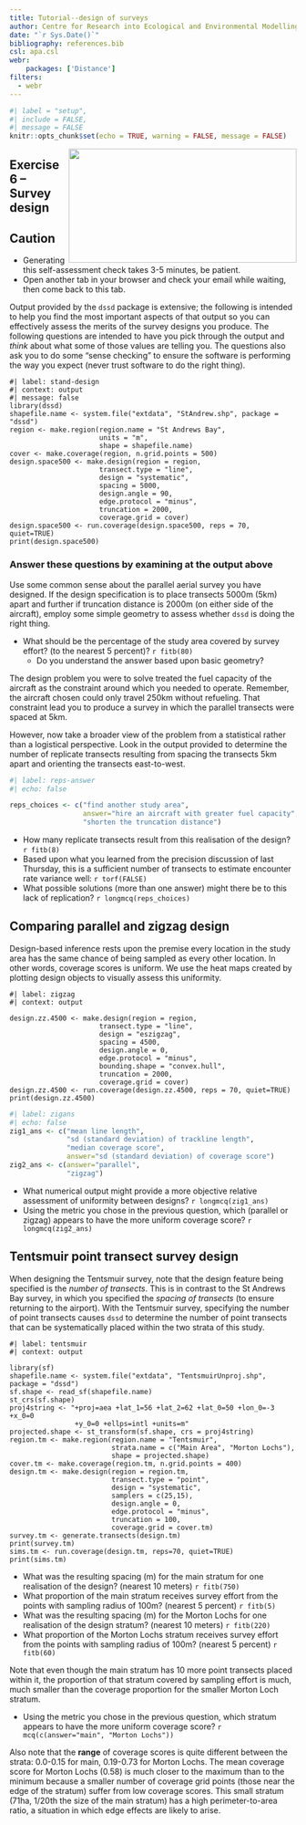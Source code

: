 ```yaml
---
title: Tutorial--design of surveys
author: Centre for Research into Ecological and Environmental Modelling <br> **University of St Andrews**
date: "`r Sys.Date()`"
bibliography: references.bib
csl: apa.csl
webr:
    packages: ['Distance']
filters: 
  - webr
---
```


```r
#| label = "setup",
#| include = FALSE,
#| message = FALSE
knitr::opts_chunk$set(echo = TRUE, warning = FALSE, message = FALSE)
```
<img src=https://images.unsplash.com/photo-1526485796220-1c4ad338f85f?ixid=MXwxMjA3fDB8MHxwaG90by1wYWdlfHx8fGVufDB8fHw%3D&ixlib=rb-1.2.1&auto=format&fit=crop&w=1351&q=80 width=400 height=200 style="float:right">

## Exercise 6 -- Survey design

:::{.callout-caution collapse=false appearance='default' icon=true}
## Caution
- Generating this self-assessment check takes 3-5 minutes, be patient. 
- Open another tab in your browser and check your email while waiting, then come back to this tab.

:::


Output provided by the `dssd` package is extensive; the following is intended to help you find the most important aspects of that output so you can effectively assess the merits of the survey designs you produce. The following questions are intended to have you pick through the output and *think* about what some of those values are telling you.  The questions also ask you to do some "sense checking" to ensure the software is performing the way you expect (never trust software to do the right thing).


```webr-r
#| label: stand-design
#| context: output
#| message: false
library(dssd)
shapefile.name <- system.file("extdata", "StAndrew.shp", package = "dssd")
region <- make.region(region.name = "St Andrews Bay",
                      units = "m",
                      shape = shapefile.name)
cover <- make.coverage(region, n.grid.points = 500)
design.space500 <- make.design(region = region,
                      transect.type = "line",
                      design = "systematic",
                      spacing = 5000,
                      design.angle = 90,
                      edge.protocol = "minus",
                      truncation = 2000,
                      coverage.grid = cover)
design.space500 <- run.coverage(design.space500, reps = 70, quiet=TRUE)
print(design.space500)
```

### Answer these questions by examining at the output above

Use some common sense about the parallel aerial survey you have designed.  If the design specification is to place transects 5000m (5km) apart and further if truncation distance is 2000m (on either side of the aircraft), employ some simple geometry to assess whether `dssd` is doing the right thing.

- What should be the percentage of the study area covered by survey effort? (to the nearest 5 percent)? `r fitb(80)`
  - Do you understand the answer based upon basic geometry?

The design problem you were to solve treated the fuel capacity of the aircraft as the constraint around which you needed to operate.  Remember, the aircraft chosen could only travel 250km without refueling.  That constraint lead you to produce a survey in which the parallel transects were spaced at 5km.

However, now take a broader view of the problem from a statistical rather than a logistical perspective.  Look in the output provided to determine the number of replicate transects resulting from spacing the transects 5km apart and orienting the transects east-to-west.

```r
#| label: reps-answer
#| echo: false

reps_choices <- c("find another study area",
                  answer="hire an aircraft with greater fuel capacity",
                  "shorten the truncation distance")
```

::: {.webex-check .webex-box}
- How many replicate transects result from this realisation of the design? `r fitb(8)`
- Based upon what you learned from the precision discussion of last Thursday, this is a sufficient number of transects to estimate encounter rate variance well: `r torf(FALSE)`
- What possible solutions (more than one answer) might there be to this lack of replication? `r longmcq(reps_choices)`

:::

## Comparing parallel and zigzag design

Design-based inference rests upon the premise every location in the study area has the same chance of being sampled as every other location.  In other words, coverage scores is uniform.  We use the heat maps created by plotting design objects to visually assess this uniformity.

```webr-r
#| label: zigzag
#| context: output

design.zz.4500 <- make.design(region = region,
                      transect.type = "line",
                      design = "eszigzag",
                      spacing = 4500,
                      design.angle = 0,
                      edge.protocol = "minus",
                      bounding.shape = "convex.hull",
                      truncation = 2000,
                      coverage.grid = cover)
design.zz.4500 <- run.coverage(design.zz.4500, reps = 70, quiet=TRUE)
print(design.zz.4500)
```

```r
#| label: zigans
#| echo: false
zig1_ans <- c("mean line length",
              "sd (standard deviation) of trackline length",
              "median coverage score",
              answer="sd (standard deviation) of coverage score")
zig2_ans <- c(answer="parallel",
              "zigzag")
```

- What numerical output might provide a more objective relative assessment of uniformity between designs? `r longmcq(zig1_ans)`
- Using the metric you chose in the previous question, which (parallel or zigzag) appears to have the more uniform coverage score? `r longmcq(zig2_ans)`

## Tentsmuir point transect survey design

When designing the Tentsmuir survey, note that the design feature being specified is the *number of transects*.  This is in contrast to the St Andrews Bay survey, in which you specified the *spacing of transects* (to ensure returning to the airport).  With the Tentsmuir survey, specifying the number of point transects causes `dssd` to determine the number of point transects that can be systematically placed within the two strata of this study. 

```webr-r
#| label: tentsmuir
#| context: output

library(sf)
shapefile.name <- system.file("extdata", "TentsmuirUnproj.shp", package = "dssd")
sf.shape <- read_sf(shapefile.name)
st_crs(sf.shape)
proj4string <- "+proj=aea +lat_1=56 +lat_2=62 +lat_0=50 +lon_0=-3 +x_0=0 
                +y_0=0 +ellps=intl +units=m"
projected.shape <- st_transform(sf.shape, crs = proj4string)
region.tm <- make.region(region.name = "Tentsmuir",
                         strata.name = c("Main Area", "Morton Lochs"),
                         shape = projected.shape)
cover.tm <- make.coverage(region.tm, n.grid.points = 400)
design.tm <- make.design(region = region.tm,
                         transect.type = "point",
                         design = "systematic",
                         samplers = c(25,15),
                         design.angle = 0,
                         edge.protocol = "minus",
                         truncation = 100,
                         coverage.grid = cover.tm)
survey.tm <- generate.transects(design.tm)
print(survey.tm)
sims.tm <- run.coverage(design.tm, reps=70, quiet=TRUE)
print(sims.tm)
```

::: {.webex-check .webex-box}

- What was the resulting spacing (m) for the main stratum for one realisation of the design? (nearest 10 meters) `r fitb(750)`
- What proportion of the main stratum receives survey effort from the points with sampling radius of 100m? (nearest 5 percent) `r fitb(5)`
- What was the resulting spacing (m) for the Morton Lochs for one realisation of the design stratum? (nearest 10 meters) `r fitb(220)`
- What proportion of the Morton Lochs stratum receives survey effort from the points with sampling radius of 100m? (nearest 5 percent) `r fitb(60)`

:::

Note that even though the main stratum has 10 more point transects placed within it, the proportion of that stratum covered by sampling effort is much, much smaller than the coverage proportion for the smaller Morton Loch stratum.

- Using the metric you chose in the previous question, which stratum appears to have the more uniform coverage score? `r mcq(c(answer="main", "Morton Lochs"))`

Also note that the **range** of coverage scores is quite different between the strata: 0.0-0.15 for main, 0.19-0.73 for Morton Lochs.  The mean coverage score for Morton Lochs (0.58) is much closer to the maximum than to the minimum because a smaller number of coverage grid points (those near the edge of the stratum) suffer from low coverage scores.  This small stratum (71ha, 1/20th the size of the main stratum) has a high perimeter-to-area ratio, a situation in which edge effects are likely to arise.
